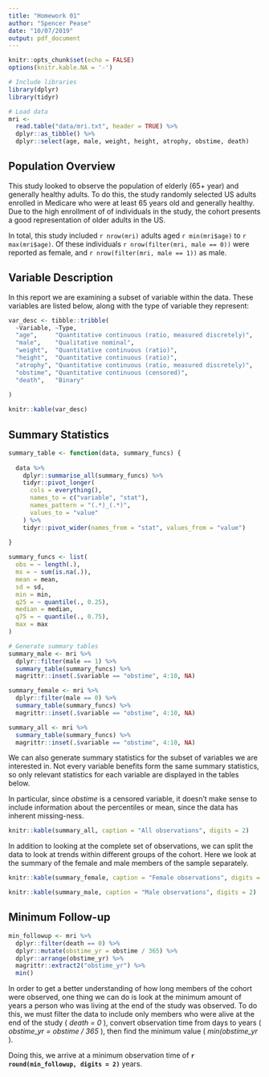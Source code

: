```yaml
---
title: "Homework 01"
author: "Spencer Pease"
date: "10/07/2019"
output: pdf_document
---
```


```r
knitr::opts_chunk$set(echo = FALSE)
options(knitr.kable.NA = '-')

# Include libraries
library(dplyr)
library(tidyr)

# Load data
mri <- 
  read.table("data/mri.txt", header = TRUE) %>% 
  dplyr::as_tibble() %>% 
  dplyr::select(age, male, weight, height, atrophy, obstime, death)

```

## Population Overview

This study looked to observe the population of elderly (65+ year) and generally
healthy adults. To do this, the study randomly selected US adults enrolled in
Medicare who were at least 65 years old and generally healthy. Due to the high
enrollment of of individuals in the study, the cohort presents a good
representation of older adults in the US.

In total, this study included `r nrow(mri)` adults aged `r min(mri$age)` to 
`r max(mri$age)`. Of these individuals `r nrow(filter(mri, male == 0))` were
reported as female, and `r nrow(filter(mri, male == 1))` as male.


## Variable Description

In this report we are examining a subset of variable within the data. These
variables are listed below, along with the type of variable they represent:

```r

var_desc <- tibble::tribble(
  ~Variable, ~Type,
  "age",     "Quantitative continuous (ratio, measured discretely)",
  "male",    "Qualitative nominal",
  "weight",  "Quantitative continuous (ratio)",
  "height",  "Quantitative continuous (ratio)",
  "atrophy", "Quantitative continuous (ratio, measured discretely)",
  "obstime", "Quantitative continuous (censored)",
  "death",   "Binary"
  
)

knitr::kable(var_desc)

```


## Summary Statistics

```r

summary_table <- function(data, summary_funcs) {
  
  data %>%
    dplyr::summarise_all(summary_funcs) %>%
    tidyr::pivot_longer(
      cols = everything(),
      names_to = c("variable", "stat"),
      names_pattern = "(.*)_(.*)",
      values_to = "value"
    ) %>%
    tidyr::pivot_wider(names_from = "stat", values_from = "value")
  
}

summary_funcs <- list(
  obs = ~ length(.),
  ms = ~ sum(is.na(.)),
  mean = mean,
  sd = sd,
  min = min,
  q25 = ~ quantile(., 0.25),
  median = median,
  q75 = ~ quantile(., 0.75),
  max = max
)

# Generate summary tables
summary_male <- mri %>%
  dplyr::filter(male == 1) %>%
  summary_table(summary_funcs) %>% 
  magrittr::inset(.$variable == "obstime", 4:10, NA)

summary_female <- mri %>%
  dplyr::filter(male == 0) %>%
  summary_table(summary_funcs) %>% 
  magrittr::inset(.$variable == "obstime", 4:10, NA)

summary_all <- mri %>%
  summary_table(summary_funcs) %>% 
  magrittr::inset(.$variable == "obstime", 4:10, NA)


```


We can also generate summary statistics for the subset of variables we are
interested in. Not every variable benefits form the same summary statistics, so
only relevant statistics for each variable are displayed in the tables below.

In particular, since _obstime_ is a censored variable, it doesn't make sense to
include information about the percentiles or mean, since the data has inherent
missing-ness.

```r
knitr::kable(summary_all, caption = "All observations", digits = 2)
```

In addition to looking at the complete set of observations, we can split the 
data to look at trends within different groups of the cohort. Here we look at
the summary of the female and male members of the sample separately.

```r
knitr::kable(summary_female, caption = "Female observations", digits = 2)
```

```r
knitr::kable(summary_male, caption = "Male observations", digits = 2)
```


## Minimum Follow-up

```r

min_followup <- mri %>% 
  dplyr::filter(death == 0) %>% 
  dplyr::mutate(obstime_yr = obstime / 365) %>% 
  dplyr::arrange(obstime_yr) %>% 
  magrittr::extract2("obstime_yr") %>% 
  min()

```

In order to get a better understanding of how long members of the cohort were
observed, one thing we can do is look at the minimum amount of years a person
who was living at the end of the study was observed. To do this, we must filter
the data to include only members who were alive at the end of the study 
( _death = 0_ ), convert observation time from days to years 
( _obstime_yr = obstime / 365_ ), then find the minimum value 
( _min(obstime_yr_ ). 

Doing this, we arrive at a minimum observation time of 
**`r round(min_followup, digits = 2)`** years.


